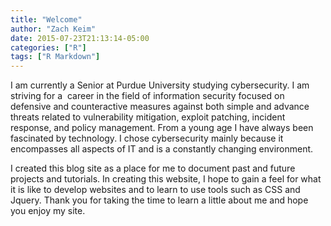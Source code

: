```yaml
---
title: "Welcome"
author: "Zach Keim"
date: 2015-07-23T21:13:14-05:00
categories: ["R"]
tags: ["R Markdown"]
---
```


<p>I am currently a Senior at Purdue University studying cybersecurity. I am striving for a<span style="font-weight: 400;">&nbsp; career in the field of information 
security focused on defensive and counteractive measures against both simple and advance threats related to vulnerability mitigation, exploit patching, incident 
response, and policy management. From a young age I have always been fascinated by technology. I chose cybersecurity mainly because it encompasses all aspects of 
IT and is a constantly changing environment.&nbsp;</span>
</p>

<p>I created this blog site as a place for me to document past and future projects and tutorials. In creating this website, I hope to gain a feel for what it is like 
to develop websites and to learn to use tools such as CSS and Jquery. Thank you for taking the time to learn a little about me and hope you enjoy my site.&nbsp;
</p>
